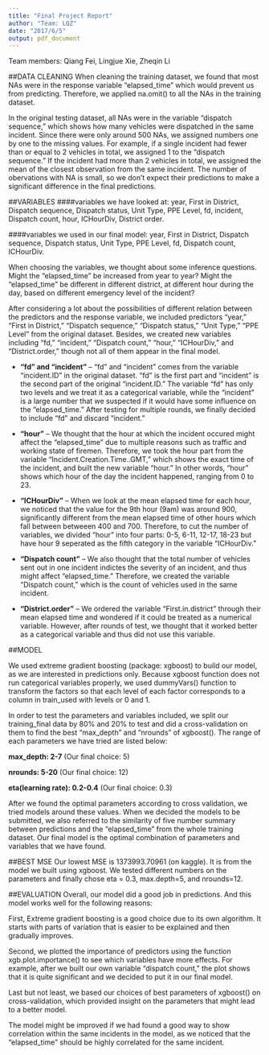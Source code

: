```yaml
---
title: "Final Project Report"
author: "Team: LQZ"
date: "2017/6/5"
output: pdf_document
---
```

Team members: Qiang Fei, Lingjue Xie, Zheqin Li

##DATA CLEANING
  When cleaning the training dataset, we found that most NAs were in the response variable "elapsed_time" which would prevent us from predicting. Therefore, we applied na.omit() to all the NAs in the training dataset. 
  
  In the original testing dataset, all NAs were in the variable "dispatch sequence," which shows how many vehicles were dispatched in the same incident. Since there were only around 500 NAs, we assigned numbers one by one to the missing values. For example, if a single incident had fewer than or equal to 2 vehicles in total, we assigned 1 to the "dispatch sequence." If the incident had more than 2 vehicles in total, we assigned  the mean of the  closest observation from the same incident. The number of obervations with NA is small, so we don't expect their predictions to make a significant difference in the final predictions.
  

##VARIABLES
####variables we have looked at: year, First in District, Dispatch sequence, Dispatch status, Unit Type, PPE Level, fd, incident, Dispatch count, hour, ICHourDiv, District order.

####variables we used in our final model: year, First in District, Dispatch sequence, Dispatch status, Unit Type, PPE Level, fd, Dispatch count, ICHourDiv.

  When choosing the variables, we thought about some inference questions. Might the "elapsed_time" be increased from year to year? Might the "elapsed_time" be different in different district, at different hour during the day, based on different emergency level of the incident?
  
  After considering a lot about the possibilities of different relation between the predictors and the response variable, we included predictors "year," "First in District," "Dispatch sequence," "Dispatch status," "Unit Type," "PPE Level" from the original dataset. Besides, we created new variables including "fd," "incident," "Dispatch count," "hour,"  "ICHourDiv," and "District.order," though not all of them appear in the final model.
  
  * __"fd" and "incident"__
-- "fd" and "incident" comes from the variable "incident.ID" in the original dataset. "fd" is the first part and "incident" is the second part of the original "incident.ID." The variable "fd" has only two levels and we treat it as a categorical variable, while the "incident" is a large number that we suspected if it would have some influence on the "elapsed_time." After testing for multiple rounds, we finally decided to include "fd" and discard "incident."

  * __"hour"__
--  We thought that the hour at which the incident occured might affect the "elapsed_time" due to multiple reasons such as traffic and working state of firemen. Therefore, we took the hour part from the variable "Incident.Creation.Time..GMT," which shows the exact time of the incident, and built the new variable "hour." In other words, "hour" shows which hour of the day the incident happened, ranging from 0 to 23.
  
  * __"ICHourDiv"__
--  When we look at the mean elapsed time for each hour, we noticed that the value for the 9th hour (9am) was around 900, significantly different from the mean elapsed time of other hours which fall between betweeen 400 and 700. Therefore, to cut the number of variables, we divided "hour" into four parts: 0-5, 6-11, 12-17, 18-23 but have hour 9 seperated as the fifth category in the variable "ICHourDiv."

  * __"Dispatch count"__
-- We also thought that the total number of vehicles sent out in one incident indictes the severity of an incident, and thus might affect "elapsed_time." Therefore, we created the variable "Dispatch count," which is the count of vehicles used in the same incident. 

  * __"District.order"__
-- We ordered the variable "First.in.district" through their mean elapsed time and wondered if it could be treated as a numerical variable. However, after rounds of test, we thought that it worked better as a categorical variable and thus did not use this variable.

  

##MODEL

  We used extreme gradient boosting (package: xgboost) to build our model, as we are interested in predictions only. Because xgboost function does not run categorical variables properly, we used dummyVars() function to transform the factors so that each level of each factor corresponds to a column in train_used with levels or 0 and 1.
  
   In order to test the parameters and variables included, we split our training_final data by 80% and 20% to test and did a cross-validation on them to find the best "max_depth" and "nrounds" of xgboost(). The range of each parameters we have tried are listed below:
  
  __max_depth: 2-7__ (Our final choice: 5)
  
  __nrounds: 5-20__ (Our final choice: 12)
  
  __eta(learning rate): 0.2-0.4__ (Our final choice: 0.3)
  
After we found the optimal parameters according to cross validation, we tried models around these values. When we decided the models to be submitted, we also referred to the similarity of five number summary between predictions and the "elapsed_time" from the whole training dataset. Our final model is the optimal combination of parameters and variables that we have found.
  
  
  
##BEST MSE
  Our lowest MSE is 1373993.70961 (on kaggle). It is from the model we built using xgboost. We tested different numbers on the parameters and finally chose eta = 0.3, max.depth=5, and nrounds=12. 


  
##EVALUATION
  Overall, our model did a good job in predictions. And this model works well for the following reasons:
  
  First, Extreme gradient boosting is a good choice due to its own algorithm. It starts with parts of variation that is easier to be explained
and then gradually improves.

  Second, we plotted the importance of predictors using the function xgb.plot.importance() to see which variables have more effects. For example, after we built our own variable "dispatch count," the plot shows that it is quite significant and we decided to put it in our final model.
  
  Last but not least, we based our choices of best parameters of xgboost() on cross-validation, which provided insight on the parameters that might lead to a better model.

  The model might be improved if we had found a good way to show correlation within the same incidents in the model, as we noticed that the "elapsed_time" should be highly correlated for the same incident.
  